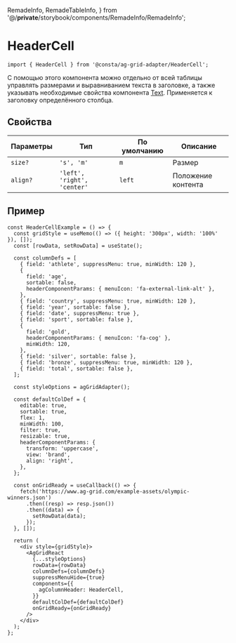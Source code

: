   RemadeInfo,
  RemadeTableInfo,
} from '@/__private__/storybook/components/RemadeInfo/RemadeInfo';

<Meta title="Компоненты/HeaderCell" id="HeaderCell" />

# HeaderCell

<RemadeInfo
  commponentName="HeaderCell"
  apiUrl="https://www.ag-grid.com/react-data-grid/component-header/"
/>

```tsx
import { HeaderCell } from '@consta/ag-grid-adapter/HeaderCell';
```

С помощью этого компонента можно отдельно от всей таблицы управлять размерами и выравниванием текста в заголовке, а также указывать необходимые свойства компонента
[Text](https://uikit.consta.design/?path=/story/components-text--playground).
Применяется к заголовку определённого столбца.

## Свойства

<RemadeInfoTable apiUrl="https://www.ag-grid.com/react-data-grid/component-header/" />

| Параметры | Тип                         | По умолчанию | Описание           |
| --------- | --------------------------- | ------------ | ------------------ |
| `size?`   | `'s', 'm'`                  | `m`          | Размер             |
| `align?`  | `'left', 'right', 'center'` | `left`       | Положение контента |

## Пример

```tsx
const HeaderCellExample = () => {
  const gridStyle = useMemo(() => ({ height: '300px', width: '100%' }), []);
  const [rowData, setRowData] = useState();

  const columnDefs = [
    { field: 'athlete', suppressMenu: true, minWidth: 120 },
    {
      field: 'age',
      sortable: false,
      headerComponentParams: { menuIcon: 'fa-external-link-alt' },
    },
    { field: 'country', suppressMenu: true, minWidth: 120 },
    { field: 'year', sortable: false },
    { field: 'date', suppressMenu: true },
    { field: 'sport', sortable: false },
    {
      field: 'gold',
      headerComponentParams: { menuIcon: 'fa-cog' },
      minWidth: 120,
    },
    { field: 'silver', sortable: false },
    { field: 'bronze', suppressMenu: true, minWidth: 120 },
    { field: 'total', sortable: false },
  ];

  const styleOptions = agGridAdapter();

  const defaultColDef = {
    editable: true,
    sortable: true,
    flex: 1,
    minWidth: 100,
    filter: true,
    resizable: true,
    headerComponentParams: {
      transform: 'uppercase',
      view: 'brand',
      align: 'right',
    },
  };

  const onGridReady = useCallback(() => {
    fetch('https://www.ag-grid.com/example-assets/olympic-winners.json')
      .then((resp) => resp.json())
      .then((data) => {
        setRowData(data);
      });
  }, []);

  return (
    <div style={gridStyle}>
      <AgGridReact
        {...styleOptions}
        rowData={rowData}
        columnDefs={columnDefs}
        suppressMenuHide={true}
        components={{
          agColumnHeader: HeaderCell,
        }}
        defaultColDef={defaultColDef}
        onGridReady={onGridReady}
      />
    </div>
  );
};
```

<HeaderCellExample />
